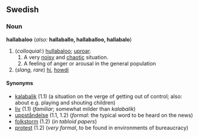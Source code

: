==Swedish==
===Noun===
'''hallabaloo''' (''also:'' '''hallaballo, hallaballoo, hallabalo''')

#(''colloquial:'') [[hullabaloo]]; [[uproar]]. 
##A very [[noisy]] and [[chaotic]] situation.
##A feeling of anger or arousal in the general population
#(''slang, rare'') [[hi]], [[howdi]]

====Synonyms====
*[[kalabalik]] (1.1) (a situation on the verge of getting out of control; also: about e.g. playing and shouting children)
*[[liv]] (1.1) (''familiar''; somewhat milder than ''kalabalik'')
*[[uppståndelse]] (1.1, 1.2) (''formal'': the typical word to be heard on the news)
*[[folkstorm]] (1.2) (''in tabloid papers'')
*[[protest]] (1.2) (''very formal'', to be found in environments of bureaucracy)